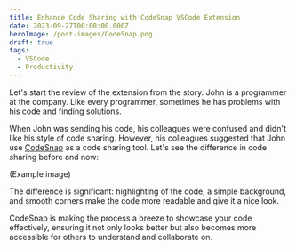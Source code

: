 ```yaml
---
title: Enhance Code Sharing with CodeSnap VSCode Extension
date: 2023-09-27T00:00:00.000Z
heroImage: /post-images/CodeSnap.png
draft: true
tags:
  - VSCode
  - Productivity
---
```


Let's start the review of the extension from the story. John is a programmer at the company. Like every programmer, sometimes he has problems with his code and finding solutions.

When John was sending his code, his colleagues were confused and didn't like his style of code sharing. However, his colleagues suggested that John use [CodeSnap](https://marketplace.visualstudio.com/items?itemName=adpyke.codesnap) as a code sharing tool. Let's see the difference in code sharing before and now:

(Example image)

The difference is significant: highlighting of the code, a simple background, and smooth corners make the code more readable and give it a nice look.

CodeSnap is making the process a breeze to showcase your code effectively, ensuring it not only looks better but also becomes more accessible for others to understand and collaborate on.
